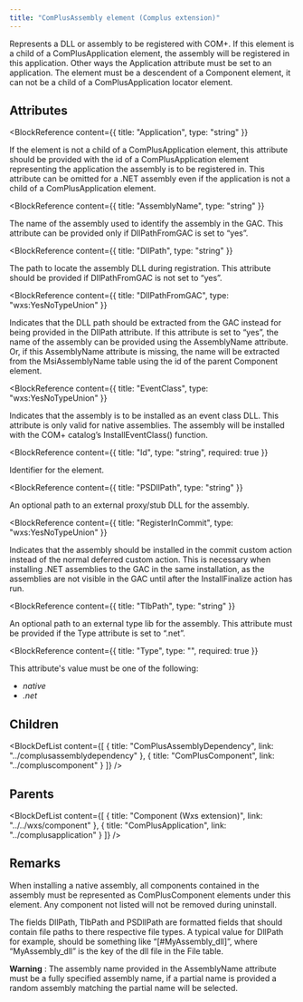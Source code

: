 ```yaml
---
title: "ComPlusAssembly element (Complus extension)"
---
```



Represents a DLL or assembly to be registered with COM+. If
 this element is a child of a ComPlusApplication element, the assembly will be
 registered in this application. Other ways the Application attribute must be
 set to an application. The element must be a descendent of a Component element,
 it can not be a child of a ComPlusApplication locator element.


## Attributes

<BlockWrapper>

  <BlockReference
    content={{
      title: "Application",
      type: "string"
    }}
  >
  If the element is not a child of a ComPlusApplication
   element, this attribute should be provided with the id of a ComPlusApplication
   element representing the application the assembly is to be registered in.
   This attribute can be omitted for a .NET assembly even if the application is
   not a child of a ComPlusApplication element.
  </BlockReference>

  <BlockReference
    content={{
      title: "AssemblyName",
      type: "string"
    }}
  >
  The name of the assembly used to identify the assembly in
   the GAC. This attribute can be provided only if DllPathFromGAC is set to
   “yes”.
  </BlockReference>

  <BlockReference
    content={{
      title: "DllPath",
      type: "string"
    }}
  >
  The path to locate the assembly DLL during registration.
   This attribute should be provided if DllPathFromGAC is not set to “yes”.
  </BlockReference>

  <BlockReference
    content={{
      title: "DllPathFromGAC",
      type: "wxs:YesNoTypeUnion"
    }}
  >
  Indicates that the DLL path should be extracted from the
   GAC instead for being provided in the DllPath attribute. If this attribute is
   set to “yes”, the name of the assembly can be provided using the AssemblyName
   attribute. Or, if this AssemblyName attribute is missing, the name will be
   extracted from the MsiAssemblyName table using the id of the parent Component
   element.
  </BlockReference>

  <BlockReference
    content={{
      title: "EventClass",
      type: "wxs:YesNoTypeUnion"
    }}
  >
  Indicates that the assembly is to be installed as an event
   class DLL. This attribute is only valid for native assemblies. The assembly
   will be installed with the COM+ catalog’s InstallEventClass() function.
  </BlockReference>

  <BlockReference
    content={{
      title: "Id",
      type: "string",
      required: true
    }}
  >
  Identifier for the element.
  </BlockReference>

  <BlockReference
    content={{
      title: "PSDllPath",
      type: "string"
    }}
  >
  An optional path to an external proxy/stub DLL for the assembly.
  </BlockReference>

  <BlockReference
    content={{
      title: "RegisterInCommit",
      type: "wxs:YesNoTypeUnion"
    }}
  >
  Indicates that the assembly should be installed in the
   commit custom action instead of the normal deferred custom action. This is
   necessary when installing .NET assemblies to the GAC in the same
   installation, as the assemblies are not visible in the GAC until after the
   InstallFinalize action has run.
  </BlockReference>

  <BlockReference
    content={{
      title: "TlbPath",
      type: "string"
    }}
  >
  An optional path to an external type lib for the assembly.
   This attribute must be provided if the Type attribute is set to “.net”.
  </BlockReference>

  <BlockReference
    content={{
      title: "Type",
      type: "",
      required: true
    }}
  >
   This attribute's value must be one of the following:
  - *native*
  - *.net*
  </BlockReference>

</BlockWrapper>

## Children

<BlockDefList content={[
    {
      title: "ComPlusAssemblyDependency",
      link: "../complusassemblydependency"
    },
    {
      title: "ComPlusComponent",
      link: "../compluscomponent"
    }
  ]}
/>

## Parents

<BlockDefList content={[
    {
      title: "Component (Wxs extension)",
      link: "../../wxs/component"
    },
    {
      title: "ComPlusApplication",
      link: "../complusapplication"
    }
  ]}
/>

## Remarks

When installing a native assembly, all components
 contained in the assembly must be represented as ComPlusComponent elements
 under this element. Any component not listed will not be removed during
 uninstall.

The fields DllPath, TlbPath and PSDllPath are formatted
 fields that should contain file paths to there respective file types. A typical
 value for DllPath for example, should be something like “[#MyAssembly_dll]”,
 where “MyAssembly_dll” is the key of the dll file in the File table.

 **Warning** : The assembly name provided in the AssemblyName
 attribute must be a fully specified assembly name, if a partial name is
 provided a random assembly matching the partial name will be selected.

